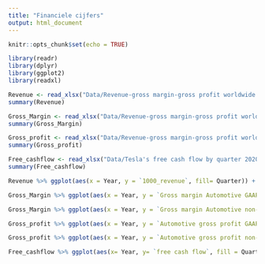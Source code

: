 ```yaml
---
title: "Financiele cijfers"
output: html_document
---
```


```r
knitr::opts_chunk$set(echo = TRUE)
```

```r
library(readr)
library(dplyr)
library(ggplot2)
library(readxl)

Revenue <- read_xlsx("Data/Revenue-gross margin-gross profit worldwide 2015-2020.xlsx", sheet = "Revenues (automotive)", col_types = c("text", "text", "numeric", "numeric"))
summary(Revenue)

Gross_Margin <- read_xlsx("Data/Revenue-gross margin-gross profit worldwide 2015-2020.xlsx", sheet = "Gross margin", col_types = c("text", "text", "numeric", "numeric"))
summary(Gross_Margin)

Gross_profit <- read_xlsx("Data/Revenue-gross margin-gross profit worldwide 2015-2020.xlsx", sheet = "Gross profit", col_types = c("text", "text", "numeric", "numeric", "numeric"))
summary(Gross_profit)

Free_cashflow <- read_xlsx("Data/Tesla's free cash flow by quarter 2020 world wide.xlsx", skip = 3 , sheet = "Data", col_types = c("text", "text", "numeric"))
summary(Free_cashflow)
```


```r
Revenue %>% ggplot(aes(x = Year, y = `1000_revenue`, fill= Quarter)) + geom_col(position="dodge") + labs(title = 'Yearly automotive Revenue', subtitle = 'Per quarter and in thousends', y = 'Automotive revenue')  + scale_y_continuous(breaks = seq(0,8000, by= 1000))
```

```r
Gross_Margin %>% ggplot(aes(x = Year, y = `Gross margin Automotive GAAP`, fill= Quarter)) + geom_col(position="dodge") + labs(title = 'Yearly gross margin for automotive GAAP', subtitle = 'Per quarter and in %', y= 'Gross margin') + scale_y_continuous(breaks = seq(15, 30, by= 2))
```


```r
Gross_Margin %>% ggplot(aes(x = Year, y = `Gross margin Automotive non-GAAP`, fill= Quarter)) + geom_col(position="dodge") + labs(title = 'Yearly gross margin for automotive non-GAAP', subtitle = 'Per quarter and in %', y='Gross margin')  + scale_y_continuous(breaks = seq(0,30, by= 2))
```


```r
Gross_profit %>% ggplot(aes(x = Year, y = `Automotive gross profit GAAP`, fill= Quarter)) + geom_col(position="dodge") + labs(title = 'Yearly gross profit for automotive GAAP', subtitle = 'Per quarter', y= 'Gross profit') + scale_y_continuous(breaks = seq(0,2500000, by= 500000))
```

```r
Gross_profit %>% ggplot(aes(x = Year, y = `Automotive gross profit non-GAAP`, fill= Quarter)) + geom_col(position="dodge") + labs(title = 'Yearly gross profit for automotive GAAP', subtitle = 'Per quarter', y= 'Gross profit')
```

```r
Free_cashflow %>% ggplot(aes(x= Year, y= `free cash flow`, fill = Quarter)) + geom_col(position="dodge") + labs(title = 'Yearly free cash flow', subtitle = 'Per quarter and in thousends', y = 'Free cash flow')
```



